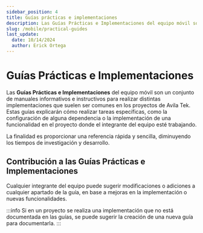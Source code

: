 ```yaml
---
sidebar_position: 4
title: Guías prácticas e implementaciones
description: Las Guías Prácticas e Implementaciones del equipo móvil son un conjunto de manuales paso a paso para realizar distintas implementaciones que son comunes en los proyectos de Avila Tek.
slug: /mobile/practical-guides
last_update:
  date: 10/14/2024
  author: Erick Ortega
---
```


# Guías Prácticas e Implementaciones

Las **Guías Prácticas e Implementaciones** del equipo móvil son un conjunto de manuales informativos e instructivos para realizar distintas implementaciones que suelen ser comunes en los proyectos de Avila Tek.
Estas guías explicarán cómo realizar tareas específicas, como la configuración de alguna dependencia o la implementación de una funcionalidad en el proyecto donde el integrante del equipo esté trabajando.

La finalidad es proporcionar una referencia rápida y sencilla, diminuyendo los tiempos de investigación y desarrollo.

## Contribución a las Guías Prácticas e Implementaciones

Cualquier integrante del equipo puede sugerir modificaciones o adiciones a cualquier apartado de la guía, en base a mejoras en la implementación o nuevas funcionalidades.

:::info
Si en un proyecto se realiza una implementación que no está documentada en las guías, se puede sugerir la creación de una nueva guía para documentarla.
:::
